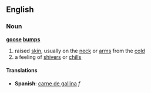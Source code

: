 ==English==
===Noun===
'''[[goose]] [[bumps]]'''
#raised [[skin]], usually on the [[neck]] or [[arms]] from the [[cold]]
#a feeling of [[shivers]] or [[chills]]

====Translations====
*'''Spanish''': [[carne de gallina]] ''f''